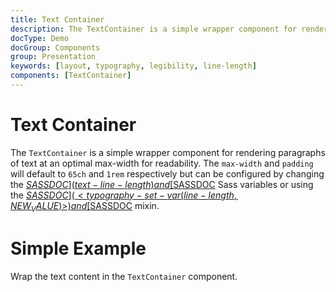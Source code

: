 ```yaml
---
title: Text Container
description: The TextContainer is a simple wrapper component for rendering paragraphs of text at an optimal max-width for readability.
docType: Demo
docGroup: Components
group: Presentation
keywords: [layout, typography, legibility, line-length]
components: [TextContainer]
---
```


# Text Container

The `TextContainer` is a simple wrapper component for rendering paragraphs of
text at an optimal max-width for readability. The `max-width` and `padding` will
default to `65ch` and `1rem` respectively but can be configured by changing the
[$SASSDOC](text-line-length) and [$SASSDOC](text-container-padding) Sass
variables or using the [$SASSDOC](<typography-set-var(line-length, NEW_VALUE)>)
and [$SASSDOC](<typography-set-var(text-container-padding, NEW_VALUE)>) mixin.

# Simple Example

Wrap the text content in the `TextContainer` component.

```demo source="./SimpleExample.tsx"

```
